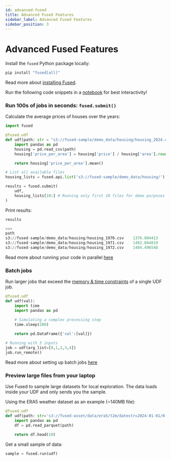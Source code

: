 ```yaml
---
id: advanced-fused
title: Advanced Fused Features
sidebar_label: Advanced Fused Features
sidebar_position: 3
---
```


# Advanced Fused Features

Install the `fused` Python package locally:

```bash
pip install "fused[all]"
```

Read more about [installing Fused](/python-sdk/#python-install).

Run the following code snippets in a [notebook](https://jupyter.org/install) for best interactivity!

### Run 100s of jobs in seconds: `fused.submit()`

Calculate the average prices of houses over the years:

```python
import fused 

@fused.udf
def udf(path: str = "s3://fused-sample/demo_data/housing/housing_2024.csv"):
    import pandas as pd
    housing = pd.read_csv(path)
    housing['price_per_area'] = housing['price'] / housing['area'].round(2)

    return housing['price_per_area'].mean()

# List all available files
housing_lists = fused.api.list('s3://fused-sample/demo_data/housing/')

results = fused.submit(
    udf, 
    housing_lists[10:] # Running only first 10 files for demo purposes
)
```

Print results:

```python
results

>>> 
path	
s3://fused-sample/demo_data/housing/housing_1970.csv	1376.804413
s3://fused-sample/demo_data/housing/housing_1971.csv	1492.044819
s3://fused-sample/demo_data/housing/housing_1972.csv	1484.496548
```

Read more about running your code in parallel [here](/core-concepts/run-udfs/run-small-udfs/#running-jobs-in-parallel-fusedsubmit)


### Batch jobs

Run larger jobs that exceed the [memory & time constraints](/core-concepts/run-udfs/run-small-udfs/#defining-small-job) of a single UDF job.

```python
@fused.udf
def udf(val):
    import time
    import pandas as pd

    # Simulating a complex processing step
    time.sleep(200) 

    return pd.DataFrame({'val':[val]})
    
# Running with 5 inputs
job = udf(arg_list=[0,1,2,3,4])
job.run_remote()
```

Read more about setting up batch jobs [here](/core-concepts/run-udfs/run_large/)

### Preview large files from your laptop

Use Fused to sample large datasets for local exploration. The data loads inside your UDF and only sends you the sample.

Using the ERA5 weather dataset as an example (~140MB file):
```python
@fused.udf
def udf(path: str='s3://fused-asset/data/era5/t2m/datestr=2024-01-01/0.parquet'):
    import pandas as pd
    df = pd.read_parquet(path)

    return df.head(10)
```

Get a small sample of data:

```python
sample = fused.run(udf)
```
